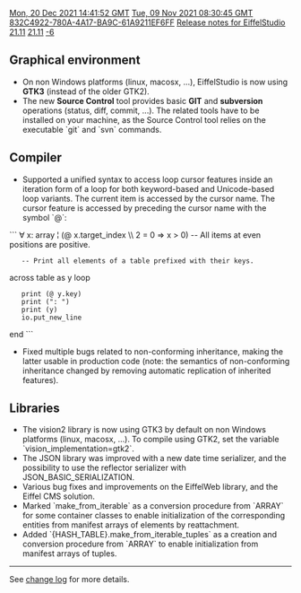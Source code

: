 [[Property:modification_date|Mon, 20 Dec 2021 14:41:52 GMT]]
[[Property:publication_date|Tue, 09 Nov 2021 08:30:45 GMT]]
[[Property:uuid|832C4922-780A-4A17-BA9C-61A9211EF6FF]]
[[Property:title|Release notes for EiffelStudio 21.11]]
[[Property:link_title|21.11]]
[[Property:weight|-6]]

==Graphical environment==
* On non Windows platforms (linux, macosx, ...), EiffelStudio is now using '''GTK3''' (instead of the older GTK2).
* The new '''Source Control''' tool provides basic '''GIT''' and '''subversion''' operations (status, diff, commit, ...). The related tools have to be installed on your machine, as the Source Control tool relies on the executable `git` and `svn` commands.

==Compiler==
* Supported a unified syntax to access loop cursor features inside an iteration form of a loop for both keyword-based and Unicode-based loop variants. The current item is accessed by the cursor name. The cursor feature is accessed by preceding the cursor name with the symbol `@`:
```
∀ x: array ¦ (@ x.target_index \\ 2 = 0 ⇒ x > 0) -- All items at even positions are positive.
 
	-- Print all elements of a table prefixed with their keys.
across table as y loop
	print (@ y.key)
	print (": ")
	print (y)
	io.put_new_line
end
```
* Fixed multiple bugs related to non-conforming inheritance, making the latter usable in production code (note: the semantics of non-conforming inheritance changed by removing automatic replication of inherited features).

==Libraries==
* The vision2 library is now using GTK3 by default on non Windows platforms (linux, macosx, ...). To compile using GTK2, set the variable `vision_implementation=gtk2`.
* The JSON library was improved with a new date time serializer, and the possibility to use the reflector serializer with JSON_BASIC_SERIALIZATION.
* Various bug fixes and improvements on the EiffelWeb library, and the Eiffel CMS solution.
* Marked `make_from_iterable` as a conversion procedure from `ARRAY` for some container classes to enable initialization of the corresponding entities from manifest arrays of elements by reattachment. 
* Added `{HASH_TABLE}.make_from_iterable_tuples` as a creation and conversion procedure from `ARRAY` to enable initialization from manifest arrays of tuples.

----

See [https://dev.eiffel.com/EiffelStudio_21.11_Releases change log] for more details.
